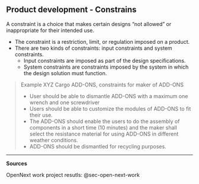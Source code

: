 ## Product development - Constrains {#sec-product-dev-constrains}

A constraint is a choice that makes certain designs "not allowed" or inappropriate for their intended use.

-   The constraint is a restriction, limit, or regulation imposed on a product.
-   There are two kinds of constraints: input constraints and system constraints.
    -   Input constraints are imposed as part of the design specifications.
    -   System constraints are constraints imposed by the system in which the design solution must function.

> Example XYZ Cargo ADD-ONS, constraints for maker of ADD-ONS
>
> -   User should be able to dismantle ADD-ONS with a maximum one wrench and one screwdriver
> -   Users should be able to customize the modules of ADD-ONS to fit their use.
> -   The ADD-ONS should enable the users to do the assembly of components in a short time (10 minutes) and the maker shall select the resistance material for using ADD-ONS in different weather conditions.
> -   ADD-ONS should be dismantled for recycling purposes.

------------------------------------------------------------------------

**Sources**

OpenNext work project resutls: @sec-open-next-work
